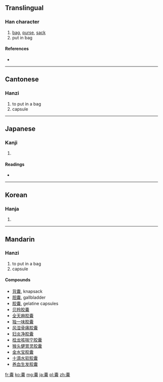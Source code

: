 {{also|嚢}}
==Translingual==

===Han character===
{{Han char|rn=30|rad=口|as=19|sn=22|four=0073<sub>2</sub>|canj=十月口口女 (JBRRV)}}

# [[bag]], [[purse]], [[sack]]
# put in bag

====References====
* {{Han ref|kx=0215.140|dkj=04633|dj=0438.140|hdz=10707.130|uh=56CA|ud=22218|bh=C56E|bd=50542}}

----

==Cantonese==

===Hanzi===
{{yue-hanzi|jyut=|y=nong4}}

# to put in a bag
# capsule

----

==Japanese==

===Kanji===
{{ja-kanji|grade=|rs=口19}}

# {{defn|lang=ja|sort=口19}}

====Readings====
* {{ja-readings|on=[[のう]] (nō)|kun=[[ふくろ]] (fukuro)}}

----

==Korean==

===Hanja===
{{ko-hanja|hangeul=낭|rv=nang|mr=nang}}

# {{defn|lang=ko|sort=口19}}

----

==Mandarin==

===Hanzi===
{{cmn-hanzi|pin=[[náng]] ([[nang2]]), [[zán]] ([[zan2]])|wg=nang<sup>2</sup>, tsan<sup>2</sup>}}

# to put in a bag
# capsule

====Compounds====
* [[背囊]], knapsack
* [[胆囊]], gallbladder
* [[胶囊]], gelatine capsules
* [[贝羚胶囊]]
* [[全天麻胶囊]]
* [[独一味胶囊]]
* [[风湿骨痛胶囊]]
* [[妇炎净胶囊]]
* [[桂龙咳喘宁胶囊]]
* [[猴头健胃灵胶囊]]
* [[金水宝胶囊]]
* [[十滴水软胶囊]]
* [[养血生发胶囊]]

[[fr:囊]]
[[ko:囊]]
[[mg:囊]]
[[ja:囊]]
[[pl:囊]]
[[zh:囊]]